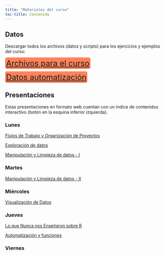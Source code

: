 ```yaml
---
title: "Materiales del curso"
toc-title: Contenido
---
```


## Datos 

Descargar todos los archivos (datos y scripts) para los ejercicios y ejemplos del curso:

[[Archivos para el curso](archivos-ej/datoscurso.zip)]{style="font-size: 1.6rem; background-color: #ff835a; 	padding: 3px;	border-radius: 6px; text-align: center;"}

[[Datos automatización](archivos-ej/practica_automatizacion.zip)]{style="font-size: 1.6rem; background-color: #ff835a; 	padding: 3px;	border-radius: 6px; text-align: center;"}


## Presentaciones

Estas presentaciones en formato web cuentan con un índice de contenidos interactivo (botón en la esquina inferior izquierda).

### Lunes 

[Flujos de Trabajo y Organización de Proyectos ](presentaciones/1-flujos_trabajo.qmd){.external target="_blank"}

[Exploración de datos ](presentaciones/1.1-exploracion_rapida_datos.qmd){.external target="_blank"}

[Manipulación y Limpieza de datos - I](presentaciones/2-manipulacion_y_limpieza.qmd){.external target="_blank"}

### Martes

[Manipulación y Limpieza de datos - II](presentaciones/2-manipulacion_y_limpieza.qmd){.external target="_blank"}

### Miércoles

[Visualización de Datos](presentaciones/3-visualizacion.qmd){.external target="_blank"}

### Jueves

[Lo que Nunca nos Enseñaron sobre R](presentaciones/4-LQNNESR.qmd){.external target="_blank"}

[Automatización y funciones](presentaciones/4.1-practica-funciones.qmd){.external target="_blank"}


<!--[Manejo de Matrices](presentaciones/4.1-matricesv2.qmd){.external target="_blank"}  -->

### Viernes

<!--[Distribuciones Geográficas](presentaciones/5.0-distribuciones_geograficas.qmd){.external target="_blank"}  -->

<!--[Riqueza de Especies](presentaciones/5-gradiente_riqueza.qmd){.external target="_blank"}  -->

<!--[Mapas Bivariados](presentaciones/5.1-mapas_bivariados.qmd){.external target="_blank"}   -->

<!--[Filogenias](presentaciones/5.2-filogenias.qmd){.external target="_blank"}  -->
